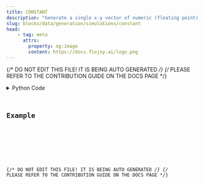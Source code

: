 ```yaml
---
title: CONSTANT
description: "Generate a single x-y vector of numeric (floating point) constants."
slug: blocks/data/generation/simulations/constant
head:
    - tag: meta
      attrs:
        property: og:image
        content: https://docs.flojoy.ai/logo.png
---
```


{/* DO NOT EDIT THIS FILE! IT IS BEING AUTO GENERATED */}
{/* PLEASE REFER TO THE CONTRIBUTION GUIDE ON THE DOCS PAGE */}


<DownloadStudioBanner />
<PythonDocsDisplay docstring={block_data["docstring"]} />
<details>
<summary>Python Code</summary>



<Code code={pythonCode} lang="py" wrap theme="dracula" />

[Find this Flojoy Block on GitHub](https://github.com/flojoy-ai/blocks/blob/main/blocks/DATA/GENERATION/SIMULATIONS/CONSTANT/CONSTANT.py)

</details>

## Example


<GetHelpWidget />


<AppDisplay app={app} blockName="CONSTANT" client:visible />


<Example />

{/* DO NOT EDIT THIS FILE! IT IS BEING AUTO GENERATED */}
{/* PLEASE REFER TO THE CONTRIBUTION GUIDE ON THE DOCS PAGE */}
